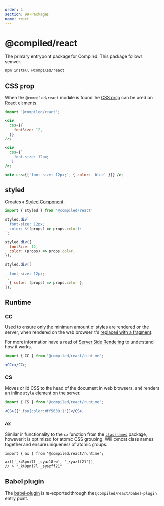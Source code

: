 ```yaml
---
order: 1
section: 99-Packages
name: react
---
```


# @compiled/react

The primary entrypoint package for Compiled.
This package follows semver.

```bash
npm install @compiled/react
```

## CSS prop

When the `@compiled/react` module is found the [CSS prop](/css-prop) can be used on React elements.

```jsx
import '@compiled/react';

<div
  css={{
    fontSize: 12,
  }}
/>;

<div
  css={`
    font-size: 12px;
  `}
/>;

<div css={[`font-size: 12px;`, { color: 'blue' }]} />;
```

## styled

Creates a [Styled Component](/styled).

```jsx
import { styled } from '@compiled/react';

styled.div`
  font-size: 12px;
  color: ${(props) => props.color};
`;

styled.div({
  fontSize: 12,
  color: (props) => props.color,
});

styled.div([
  `
  font-size: 12px;
`,
  { color: (props) => props.color },
]);
```

## Runtime

### CC

Used to ensure only the minimum amount of styles are rendered on the server,
when rendered on the web browser it's [replaced with a fragment](https://reactjs.org/docs/fragments.html).

For more information have a read of [Server Side Rendering](/server-side-rendering#how-it-works) to understand how it works.

```jsx
import { CC } from '@compiled/react/runtime';

<CC></CC>;
```

### CS

Moves child CSS to the head of the document in web browsers,
and renders an inline `style` element on the server.

```jsx
import { CS } from '@compiled/react/runtime';

<CS>{['.foo{color:#ff5630;}']}</CS>;
```

### ax

Similar in functionality to the `cx` function from the [`classnames`](https://github.com/JedWatson/classnames) package,
however it is optimized for atomic CSS grouping.
Will concat class names together and ensure uniqueness of atomic groups.

```tsx
import { ax } from '@compiled/react/runtime';

ax(['_k48pni7l _syaz18rw', '_syazff21']);
// > "_k48pni7l _syazff21"
```

## Babel plugin

The [babel-plugin](/pkg-babel-plugin) is re-exported through the `@compiled/react/babel-plugin` entry point.
